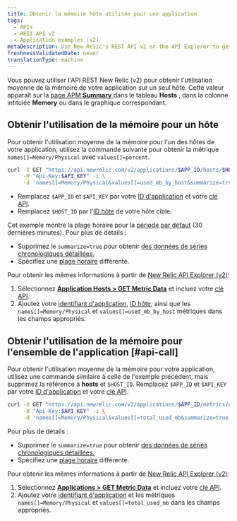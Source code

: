 ```yaml
---
title: Obtenir la mémoire hôte utilisée pour une application
tags:
  - APIs
  - REST API v2
  - Application examples (v2)
metaDescription: Use New Relic's REST API v2 or the API Explorer to get average CPU usage per by host.
freshnessValidatedDate: never
translationType: machine
---
```


Vous pouvez utiliser l&apos;API REST New Relic (v2) pour obtenir l&apos;utilisation moyenne de la mémoire de votre application sur un seul hôte. Cette valeur apparaît sur la [page APM <DNT>**Summary**</DNT> ](/docs/apm/applications-menu/monitoring/apm-overview-page)dans le tableau <DNT>**Hosts**</DNT> , dans la colonne intitulée <DNT>**Memory**</DNT> ou dans le graphique correspondant.

## Obtenir l&apos;utilisation de la mémoire pour un hôte

Pour obtenir l&apos;utilisation moyenne de la mémoire pour l&apos;un des hôtes de votre application, utilisez la commande suivante pour obtenir la métrique `names[]=Memory/Physical` avec `values[]=percent`.

```bash
curl -X GET "https://api.newrelic.com/v2/applications/$APP_ID/hosts/$HOST_ID/metrics/data.json" \
     -H "Api-Key:$API_KEY" -i \
     -d 'names[]=Memory/Physical&values[]=used_mb_by_host&summarize=true'
```

* Remplacez `$APP_ID` et `$API_KEY` par votre [ID d&apos;application](/docs/apm/apis/requirements/identification-code) et votre [clé API](/docs/apis/rest-api-v2/getting-started/introduction-new-relic-rest-api-v2#api_key).
* Remplacez `$HOST_ID` par l&apos;[ID hôte](/docs/apis/rest-api-v2/requirements/listing-host-instance-application-server-ids#locating_host_id) de votre hôte cible.

Cet exemple montre la plage horaire pour la [période par défaut](/docs/apis/rest-api-v2/requirements/specifying-time-range-v2) (30 dernières minutes). Pour plus de détails :

* Supprimez le `summarize=true` pour obtenir [des données de séries chronologiques détaillées.](/docs/apis/rest-api-v2/requirements/calculating-average-metric-values-summarize)
* Spécifiez une [plage horaire](/docs/apis/rest-api-v2/requirements/specifying-time-range-v2) différente.

Pour obtenir les mêmes informations à partir de [New Relic API Explorer (v2)](https://rpm.newrelic.com/api/explore):

1. Sélectionnez [<DNT>**Application Hosts &gt; GET Metric Data**</DNT>](https://rpm.newrelic.com/api/explore/application_hosts/data) et incluez votre [clé API](/docs/apis/rest-api-v2/getting-started/introduction-new-relic-rest-api-v2#api_key).
2. Ajoutez votre [identifiant d&apos;application](/docs/apm/apis/requirements/identification-code), [ID hôte](/docs/apis/rest-api-v2/requirements/listing-host-instance-application-server-ids#locating_host_id), ainsi que les `names[]=Memory/Physical` et `values[]=used_mb_by_host` métriques dans les champs appropriés.

## Obtenir l&apos;utilisation de la mémoire pour l&apos;ensemble de l&apos;application [#api-call]

Pour obtenir l&apos;utilisation moyenne de la mémoire pour votre application, utilisez une commande similaire à celle de l&apos;exemple précédent, mais supprimez la référence à <DNT>**hosts**</DNT> et `$HOST_ID`. Remplacez `$APP_ID` et `$API_KEY` par votre [ID d&apos;application](/docs/apm/apis/requirements/identification-code) et votre [clé API](/docs/apis/rest-api-v2/getting-started/introduction-new-relic-rest-api-v2#api_key).

```bash
curl -X GET "https://api.newrelic.com/v2/applications/$APP_ID/metrics/data.json" \
     -H "Api-Key:$API_KEY" -i \
     -d 'names[]=Memory/Physical&values[]=total_used_mb&summarize=true'
```

Pour plus de détails :

* Supprimez le `summarize=true` pour obtenir [des données de séries chronologiques détaillées.](/docs/apis/rest-api-v2/requirements/calculating-average-metric-values-summarize)
* Spécifiez une [plage horaire](/docs/apis/rest-api-v2/requirements/specifying-time-range-v2) différente.

Pour obtenir les mêmes informations à partir de [New Relic API Explorer (v2)](https://rpm.newrelic.com/api/explore):

1. Sélectionnez [<DNT>**Applications &gt; GET Metric Data**</DNT>](https://rpm.newrelic.com/api/explore/applications/data) et incluez votre [clé API](/docs/apis/rest-api-v2/getting-started/introduction-new-relic-rest-api-v2#api_key).
2. Ajoutez votre [identifiant d&apos;application](/docs/apm/apis/requirements/identification-code) et les métriques `names[]=Memory/Physical` et `values[]=total_used_mb` dans les champs appropriés.